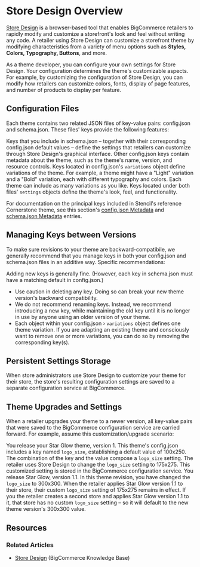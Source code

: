 # Store Design Overview

 

[Store Design](https://support.bigcommerce.com/s/article/Store-Design) is a browser-based tool that enables BigCommerce retailers to rapidly modify and customize a storefront's look and feel without writing any code. A retailer using Store Design can customize a storefront theme by modifying characteristics from a variety of menu options such as **Styles, Colors, Typography, Buttons**, and more. 

As a theme developer, you can configure your own settings for Store Design. Your configuration determines the theme's customizable aspects. For example, by customizing the configuration of Store Design, you can modify how retailers can customize colors, fonts, display of page features, and number of products to display per feature.

## Configuration Files

Each theme contains two related JSON files of key-value pairs: <span class="fn">config.json</span> and <span class="fn">schema.json.</span> These files' keys provide the following features:

Keys that you include in <span class="fn">schema.json</span> – together with their corresponding <span class="fn">config.json</span> default values – define the settings that retailers can customize through Store Design's graphical interface.
Other <span class="fn">config.json</span> keys contain metadata about the theme, such as the theme's name, version, and resource controls.
Keys located in <span class="fn">config.json</span>'s `variations` object define variations of the theme. For example, a theme might have a "Light" variation and a "Bold" variation, each with different typography and colors. Each theme can include as many variations as you like.
Keys located under both files' `settings` objects define the theme's look, feel, and functionality.

For documentation on the principal keys included in Stencil's reference Cornerstone theme, see this section's [config.json Metadata](https://github.com/bigcommerce/cornerstone/blob/master/config.json) and [schema.json Metadata](https://github.com/bigcommerce/cornerstone/blob/master/schema.json) entries.

## Managing Keys between Versions

To make sure revisions to your theme are backward-compatibile, we generally recommend that you manage keys in both your <span class="fn">config.json</span> and <span class="fn">schema.json</span> files in an additive way. Specific recommendations:

Adding new keys is generally fine. (However, each key in <span class="fn">schema.json</span> must have a matching default in <span class="fn">config.json</span>.)

* Use caution in deleting any key. Doing so can break your new theme version's backward compatibility.
* We do not recommend renaming keys. Instead, we recommend introducing a new key, while maintaining the old key until it is no longer in use by anyone using an older version of your theme.
* Each object within your <span class="fn">config.json</span> › `variations` object defines one theme variation. If you are adapting an existing theme and consciously want to remove one or more variations, you can do so by removing the corresponding key(s).

## Persistent Settings Storage

When store administrators use Store Design to customize your theme for their store, the store's resulting configuration settings are saved to a separate configuration service at BigCommerce.

## Theme Upgrades and Settings

When a retailer upgrades your theme to a newer version, all key-value pairs that were saved to the BigCommerce configuration service are carried forward. For example, assume this customization/upgrade scenario:

You release your Star Glow theme, version 1. This theme's <span class="fn">config.json</span> includes a key named `logo_size`, establishing a default value of 100x250. The combination of the key and the value compose a `logo_size` setting.
The retailer uses Store Design to change the `logo_size` setting to 175x275. This customized setting is stored in the BigCommerce configuration service.
You release Star Glow, version 1.1. In this theme revision, you have changed the `logo_size` to 300x300.
When the retailer applies Star Glow version 1.1 to their store, their custom `logo_size` setting of 175x275 remains in effect.
If you the retailer creates a second store and applies Star Glow version 1.1 to it, that store has no custom `logo_size` setting – so it will default to the new theme version's 300x300 value.

## Resources

### Related Articles
* [Store Design](https://support.bigcommerce.com/s/article/Store-Design) (BigCommerce Knowledge Base)
